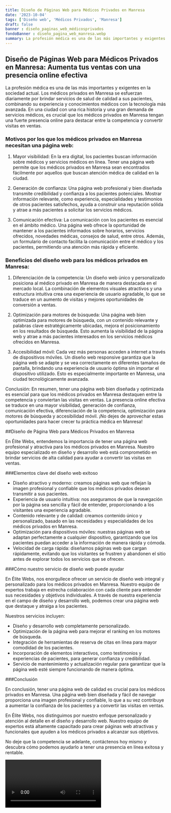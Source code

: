 ```yaml
---
title: Diseño de Páginas Web para Médicos Privados en Manresa
date: '2023-10-04'
tags: ['Diseño web', 'Médicos Privados', 'Manresa']
draft: false
banner : diseño_paginas_web_médicosprivados
fondoBanner : diseño_pagina_web_manresa.webp
summary: La profesión médica es una de las más importantes y exigentes en la sociedad actual. Los médicos privados en Manresa se esfuerzan diariamente por brindar servicios de salud de calidad a sus pacientes, combinando su experiencia y conocimientos médicos con la tecnología más avanzada. En una ciudad con una rica historia y una gran demanda de servicios médicos, es crucial que los médicos privados en Manresa tengan una fuerte presencia online para destacar entre la competencia y convertir visitas en ventas.
---
```


## Diseño de Páginas Web para Médicos Privados en Manresa: Aumenta tus ventas con una presencia online efectiva

La profesión médica es una de las más importantes y exigentes en la sociedad actual. Los médicos privados en Manresa se esfuerzan diariamente por brindar servicios de salud de calidad a sus pacientes, combinando su experiencia y conocimientos médicos con la tecnología más avanzada. En una ciudad con una rica historia y una gran demanda de servicios médicos, es crucial que los médicos privados en Manresa tengan una fuerte presencia online para destacar entre la competencia y convertir visitas en ventas.

### Motivos por los que los médicos privados en Manresa necesitan una página web:

1. Mayor visibilidad: En la era digital, los pacientes buscan información sobre médicos y servicios médicos en línea. Tener una página web permite que los médicos privados en Manresa sean encontrados fácilmente por aquellos que buscan atención médica de calidad en la ciudad.

2. Generación de confianza: Una página web profesional y bien diseñada transmite credibilidad y confianza a los pacientes potenciales. Mostrar información relevante, como experiencia, especialidades y testimonios de otros pacientes satisfechos, ayuda a construir una reputación sólida y atrae a más pacientes a solicitar los servicios médicos.

3. Comunicación efectiva: La comunicación con los pacientes es esencial en el ámbito médico. Una página web ofrece la oportunidad de mantener a los pacientes informados sobre horarios, servicios ofrecidos, novedades médicas, consejos de salud, entre otros. Además, un formulario de contacto facilita la comunicación entre el médico y los pacientes, permitiendo una atención más rápida y eficiente.

### Beneficios del diseño web para los médicos privados en Manresa:

1. Diferenciación de la competencia: Un diseño web único y personalizado posiciona al médico privado en Manresa de manera destacada en el mercado local. La combinación de elementos visuales atractivos y una estructura intuitiva crea una experiencia de usuario agradable, lo que se traduce en un aumento de visitas y mejores oportunidades de conversión a ventas.

2. Optimización para motores de búsqueda: Una página web bien optimizada para motores de búsqueda, con un contenido relevante y palabras clave estratégicamente ubicadas, mejora el posicionamiento en los resultados de búsqueda. Esto aumenta la visibilidad de la página web y atrae a más pacientes interesados en los servicios médicos ofrecidos en Manresa.

3. Accesibilidad móvil: Cada vez más personas acceden a internet a través de dispositivos móviles. Un diseño web responsive garantiza que la página web se adapte y se vea correctamente en diferentes tamaños de pantalla, brindando una experiencia de usuario óptima sin importar el dispositivo utilizado. Esto es especialmente importante en Manresa, una ciudad tecnológicamente avanzada.

Conclusión:
En resumen, tener una página web bien diseñada y optimizada es esencial para que los médicos privados en Manresa destaquen entre la competencia y conviertan las visitas en ventas. La presencia online efectiva se traduce en una mayor visibilidad, generación de confianza, comunicación efectiva, diferenciación de la competencia, optimización para motores de búsqueda y accesibilidad móvil. ¡No dejes de aprovechar estas oportunidades para hacer crecer tu práctica médica en Manresa!

<GifSeo />

<Cta />

##Diseño de Página Web para Médicos Privados en Manresa

En Élite Webs, entendemos la importancia de tener una página web profesional y atractiva para los médicos privados en Manresa. Nuestro equipo especializado en diseño y desarrollo web está comprometido en brindar servicios de alta calidad para ayudar a convertir las visitas en ventas.

###Elementos clave del diseño web exitoso

- Diseño atractivo y moderno: creamos páginas web que reflejan la imagen profesional y confiable que los médicos privados desean transmitir a sus pacientes.
- Experiencia de usuario intuitiva: nos aseguramos de que la navegación por la página sea sencilla y fácil de entender, proporcionando a los visitantes una experiencia agradable.
- Contenido relevante y de calidad: creamos contenido único y personalizado, basado en las necesidades y especialidades de los médicos privados en Manresa.
- Optimización para dispositivos móviles: nuestras páginas web se adaptan perfectamente a cualquier dispositivo, garantizando que los pacientes puedan acceder a la información de manera rápida y cómoda.
- Velocidad de carga rápida: diseñamos páginas web que cargan rápidamente, evitando que los visitantes se frustren y abandonen el sitio antes de explorar todos los servicios que se ofrecen.

###Cómo nuestro servicio de diseño web puede ayudar

En Élite Webs, nos enorgullece ofrecer un servicio de diseño web integral y personalizado para los médicos privados en Manresa. Nuestro equipo de expertos trabaja en estrecha colaboración con cada cliente para entender sus necesidades y objetivos individuales. A través de nuestra experiencia en el campo de diseño y desarrollo web, podemos crear una página web que destaque y atraiga a los pacientes.

Nuestros servicios incluyen:

- Diseño y desarrollo web completamente personalizado.
- Optimización de la página web para mejorar el ranking en los motores de búsqueda.
- Integración de herramientas de reserva de citas en línea para mayor comodidad de los pacientes.
- Incorporación de elementos interactivos, como testimonios y experiencias de pacientes, para generar confianza y credibilidad.
- Servicio de mantenimiento y actualización regular para garantizar que la página web esté siempre funcionando de manera óptima.

###Conclusión

En conclusión, tener una página web de calidad es crucial para los médicos privados en Manresa. Una página web bien diseñada y fácil de navegar proporciona una imagen profesional y confiable, lo que a su vez contribuye a aumentar la confianza de los pacientes y a convertir las visitas en ventas.

En Élite Webs, nos distinguimos por nuestro enfoque personalizado y atención al detalle en el diseño y desarrollo web. Nuestro equipo de expertos está altamente capacitado para crear páginas web atractivas y funcionales que ayuden a los médicos privados a alcanzar sus objetivos.

No deje que la competencia se adelante, contáctenos hoy mismo y descubra cómo podemos ayudarlo a tener una presencia en línea exitosa y rentable.

<Video />

<CtaBot job='Médicos Privados' city='Manresa'/>

<Gmaps query='Manresa+españa+maps' />